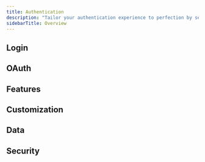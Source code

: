 ```yaml
---
title: Authentication
description: "Tailor your authentication experience to perfection by selecting from a diverse array of passwordless login options, ensuring an ideal fit for your audience. All users are provisioned with a non-custodial wallet on signup, **enabling one-click web3 onboarding experiences**."
sidebarTitle: Overview
---
```


## Login

<CardGroup cols={3}>
  <Card
    title="Email OTP"
    icon="envelope"
    href="/embedded-wallet/authentication/login/email-otp"
    horizontal
  />
  <Card
    title="SMS"
    icon="comment-dots"
    href="/embedded-wallet/authentication/login/sms"
    horizontal
  />
  <Card
    title="Farcaster"
    icon="tower-observation"
    href="/embedded-wallet/authentication/login/farcaster"
    horizontal
  />
</CardGroup>

## OAuth

<CardGroup cols={3}>
  <Card
    title="Getting Started With OAuth"
    icon="key"
    href="/embedded-wallet/authentication/login/oauth/oauth-implementation"
    horizontal
  />
  <Card
    title="Google"
    icon="google"
    href="/embedded-wallet/authentication/login/oauth/social-providers/google"
    horizontal
  />
  <Card
    title="Facebook"
    icon="facebook"
    href="/embedded-wallet/authentication/login/oauth/social-providers/facebook"
    horizontal
  />
  <Card
    title="Twitter"
    icon="twitter"
    href="/embedded-wallet/authentication/login/oauth/social-providers/twitter"
    horizontal
  />
  <Card
    title="Apple"
    icon="apple"
    href="/embedded-wallet/authentication/login/oauth/social-providers/apple"
    horizontal
  />
  <Card
    title="Discord"
    icon="discord"
    href="/embedded-wallet/authentication/login/oauth/social-providers/discord"
    horizontal
  />
  <Card
    title="GitHub"
    icon="github"
    href="/embedded-wallet/authentication/login/oauth/social-providers/github"
    horizontal
  />
  <Card
    title="LinkedIn"
    icon="linkedin"
    href="/embedded-wallet/authentication/login/oauth/social-providers/linkedin"
    horizontal
  />
  <Card
    title="Bitbucket"
    icon="bitbucket"
    href="/embedded-wallet/authentication/login/oauth/social-providers/bitbucket"
    horizontal
  />
  <Card
    title="Twitch"
    icon="twitch"
    href="/embedded-wallet/authentication/login/oauth/social-providers/twitch"
    horizontal
  />
  <Card
    title="Microsoft"
    icon="microsoft"
    href="/embedded-wallet/authentication/login/oauth/social-providers/microsoft"
    horizontal
  />
  <Card
    title="GitLab"
    icon="gitlab"
    href="/embedded-wallet/authentication/login/oauth/social-providers/gitlab"
    horizontal
  />
  <Card
    title="Telegram"
    icon="telegram"
    href="/embedded-wallet/authentication/login/oauth/social-providers/telegram"
    horizontal
  />
</CardGroup>

## Features

<CardGroup cols={3}>
  <Card
    title="MFA"
    icon="shield-halved"
    href="/embedded-wallet/authentication/features/mfa"
    horizontal
  />
  <Card
    title="Advanced MFA"
    icon="shield-check"
    href="/embedded-wallet/authentication/features/advanced-mfa"
    horizontal
  />
  <Card
    title="Account Recovery"
    icon="key"
    href="/embedded-wallet/authentication/features/account-recovery"
    horizontal
  />
  <Card
    title="Decentralized ID"
    icon="id-card"
    href="/embedded-wallet/authentication/features/decentralized-id"
    horizontal
  />
</CardGroup>

## Customization

<CardGroup cols={3}>
  <Card
    title="Login UI"
    icon="palette"
    href="/embedded-wallet/authentication/customization/login-ui"
    horizontal
  />
  <Card
    title="Localization"
    icon="language"
    href="/embedded-wallet/authentication/customization/localization"
    horizontal
  />
  <Card
    title="Custom Email Provider"
    icon="envelope"
    href="/embedded-wallet/authentication/customization/custom-smtp"
    horizontal
  />
  <Card
    title="Custom Email Template"
    icon="file-code"
    href="/embedded-wallet/authentication/customization/custom-email-template"
    horizontal
  />
  <Card
    title="Custom Twilio Configuration"
    icon="phone"
    href="/embedded-wallet/authentication/customization/custom-twilio-configuration"
    horizontal
  />
</CardGroup>

## Data

<CardGroup cols={3}>
  <Card
    title="Data Export"
    icon="file-export"
    href="/embedded-wallet/authentication/data/data-export"
    horizontal
  />
  <Card
    title="Email Logs"
    icon="envelope"
    href="/embedded-wallet/authentication/data/email-logs"
    horizontal
  />
  <Card
    title="GDPR Deletion Request"
    icon="user-slash"
    href="/embedded-wallet/authentication/data/deletion-request"
    horizontal
  />
</CardGroup>

## Security

<CardGroup cols={3}>
  <Card
    title="Access Control"
    icon="lock"
    href="/embedded-wallet/authentication/security/access-control"
    horizontal
  />
  <Card
    title="Domain Allowlist"
    icon="globe"
    href="/embedded-wallet/authentication/security/allowlists/domain-allowlist"
    horizontal
  />
  <Card
    title="Redirect Allowlist"
    icon="arrow-right"
    href="/embedded-wallet/authentication/security/allowlists/redirect-allowlist"
    horizontal
  />
  <Card
    title="Mobile Access Allow Listing"
    icon="mobile"
    href="/embedded-wallet/authentication/security/allowlists/mobile-access-allow-listing"
    horizontal
  />
  <Card
    title="Device Registration"
    icon="laptop"
    href="/embedded-wallet/authentication/security/device-registration"
    horizontal
  />
  <Card
    title="Custom Session Management"
    icon="clock"
    href="/embedded-wallet/authentication/security/session-management"
    horizontal
  />
</CardGroup>
